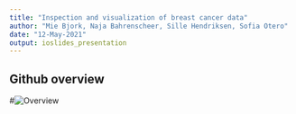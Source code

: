 ```yaml
---
title: "Inspection and visualization of breast cancer data"
author: "Mie Bjork, Naja Bahrenscheer, Sille Hendriksen, Sofia Otero"
date: "12-May-2021"
output: ioslides_presentation
---
```


## Github overview
#![Overview](results/HeatMap_Class.png)
